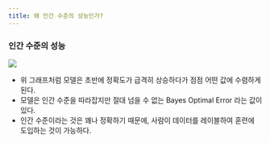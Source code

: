 ```yaml
---
title: 왜 인간 수준의 성능인가?
---
```



### 인간 수준의 성능

![](/assets/ec78a1c1-0aef-4968-adb1-bc32a5d00cfd.png)

- 위 그래프처럼 모델은 초반에 정확도가 급격히 상승하다가 점점 어떤 값에 수렴하게 된다.
- 모델은 인간 수준을 따라잡지만 절대 넘을 수 없는 Bayes Optimal Error 라는 값이 있다.
- 인간 수준이라는 것은 꽤나 정확하기 때문에, 사람이 데이터를 레이블하여 훈련에 도입하는 것이 가능하다.